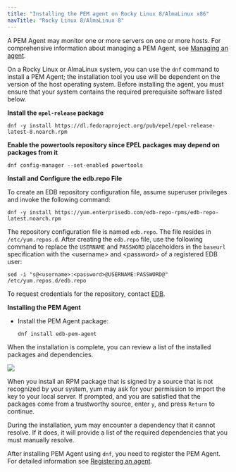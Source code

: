 ```yaml
---
title: "Installing the PEM agent on Rocky Linux 8/AlmaLinux x86"
navTitle: "Rocky Linux 8/AlmaLinux 8"
---
```


A PEM Agent may monitor one or more servers on one or more hosts. For comprehensive information about managing a PEM Agent, see [Managing an agent](../../../managing_pem_agent).

On a Rocky Linux or AlmaLinux system, you can use the `dnf` command to install a PEM Agent; the installation tool you use will be dependent on the version of the host operating system. Before installing the agent, you must ensure that your system contains the required prerequisite software listed below.

**Install the `epel-release` package**

```shell
dnf -y install https://dl.fedoraproject.org/pub/epel/epel-release-latest-8.noarch.rpm
```

**Enable the powertools repository since EPEL packages may depend on packages from it**

```shell
dnf config-manager --set-enabled powertools
```

**Install and Configure the edb.repo File**

To create an EDB repository configuration file, assume superuser privileges and invoke the following command:

```shell
dnf -y install https://yum.enterprisedb.com/edb-repo-rpms/edb-repo-latest.noarch.rpm
```

The repository configuration file is named `edb.repo`. The file resides in `/etc/yum.repos.d`. After creating the `edb.repo` file, use the following command to replace the `USERNAME` and `PASSWORD` placeholders in the `baseurl` specification with the &lt;username> and &lt;password> of a registered EDB user:

```shell
sed -i "s@<username>:<password>@USERNAME:PASSWORD@" /etc/yum.repos.d/edb.repo
```

To request credentials for the repository, contact [EDB](https://www.enterprisedb.com/repository-access-request).

**Installing the PEM Agent**

-   Install the PEM Agent package:

    ```shell
    dnf install edb-pem-agent
    ```

When the installation is complete, you can review a list of the installed packages and dependencies.

![](../../../images/pem_rpm_installation_agent.png)

When you install an RPM package that is signed by a source that is not recognized by your system, yum may ask for your permission to import the key to your local server. If prompted, and you are satisfied that the packages come from a trustworthy source, enter `y`, and press `Return` to continue.

During the installation, yum may encounter a dependency that it cannot resolve. If it does, it will provide a list of the required dependencies that you must manually resolve.

After installing PEM Agent using `dnf`, you need to register the PEM Agent. For detailed information see [Registering an agent](../../../registering_agent).
